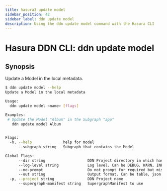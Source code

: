 ```yaml
---
title: hasura3 update model
sidebar_position: 42
sidebar_label: ddn update model
description: Using the ddn update model command with the Hasura CLI
---
```


# Hasura DDN CLI: ddn update model 

## Synopsis
Update a Model in the local metadata.

```bash
$ ddn update model --help
Update a Model in the local metadata

Usage:
  ddn update model <name> [flags]

Examples:
 # Update the Model "Album" in the Subgraph "app"
   ddn update model Album
	 

Flags:
  -h, --help              help for model
      --subgraph string   Subgraph that contains the Model

Global Flags:
      --dir string                   DDN Project directory in which hasura.yaml is present (default ".")
      --log-level string             Log level. Can be DEBUG, WARN, INFO, ERROR, or FATAL. (default "INFO")
      --no-prompt                    Do not prompt for required but missing flags
      --out string                   Output format. Can be table, json or yaml. (default "table")
  -p, --project string               DDN Project name
      --supergraph-manifest string   SupergraphManifest to use
```

